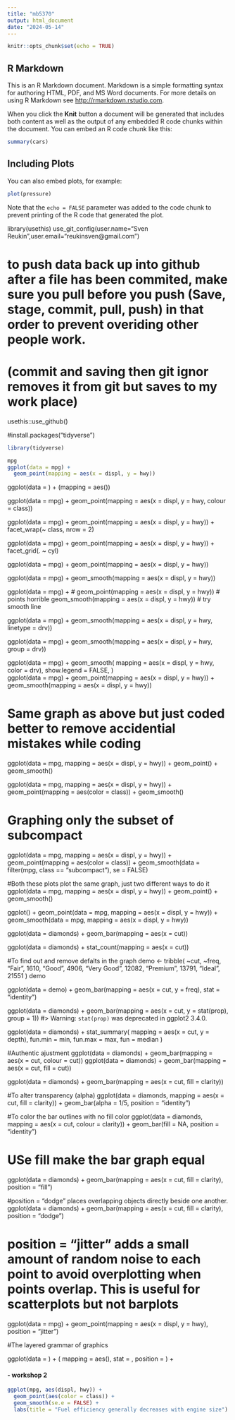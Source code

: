 ```yaml
---
title: "mb5370"
output: html_document
date: "2024-05-14"
---
```


```r
knitr::opts_chunk$set(echo = TRUE)
```

## R Markdown

This is an R Markdown document. Markdown is a simple formatting syntax for authoring HTML, PDF, and MS Word documents. For more details on using R Markdown see <http://rmarkdown.rstudio.com>.

When you click the **Knit** button a document will be generated that includes both content as well as the output of any embedded R code chunks within the document. You can embed an R code chunk like this:

```r
summary(cars)
```

## Including Plots

You can also embed plots, for example:

```r
plot(pressure)
```

Note that the `echo = FALSE` parameter was added to the code chunk to prevent printing of the R code that generated the plot.

library(usethis)
use_git_config(user.name="Sven Reukin",user.email="reukinsven@gmail.com")

# to push data back up into github after a file has been commited, make sure you pull before you push (Save, stage, commit, pull, push) in that order to prevent overiding other people work. 
# (commit and saving then git ignor removes it from git but saves to my work place) 
usethis::use_github()

#install.packages("tidyverse")

```r
library(tidyverse)
```
```r
mpg
ggplot(data = mpg) + 
  geom_point(mapping = aes(x = displ, y = hwy))
```



ggplot(data = <DATA>) + 
  <GEOM_FUNCTION>(mapping = aes(<MAPPINGS>))

ggplot(data = mpg) + geom_point(mapping = aes(x = displ, y = hwy, colour = class))  
 
ggplot(data = mpg) + 
  geom_point(mapping = aes(x = displ, y = hwy)) + 
  facet_wrap(~ class, nrow = 2) 

ggplot(data = mpg) + 
  geom_point(mapping = aes(x = displ, y = hwy)) + 
  facet_grid(. ~ cyl)  

ggplot(data = mpg) + geom_point(mapping = aes(x = displ, y = hwy))  

ggplot(data = mpg) + 
  geom_smooth(mapping = aes(x = displ, y = hwy))  
  
ggplot(data = mpg) + 
#  geom_point(mapping = aes(x = displ, y = hwy)) # points horrible 
  geom_smooth(mapping = aes(x = displ, y = hwy)) # try smooth line

ggplot(data = mpg) + 
  geom_smooth(mapping = aes(x = displ, y = hwy, linetype = drv))  

 ggplot(data = mpg) +
  geom_smooth(mapping = aes(x = displ, y = hwy, group = drv))  

ggplot(data = mpg) +
  geom_smooth(
    mapping = aes(x = displ, y = hwy, color = drv),
    show.legend = FALSE,
  )  
ggplot(data = mpg) + 
  geom_point(mapping = aes(x = displ, y = hwy)) +
  geom_smooth(mapping = aes(x = displ, y = hwy))  
  
# Same graph as above but just coded better to remove accidential mistakes while coding   
ggplot(data = mpg, mapping = aes(x = displ, y = hwy)) + 
  geom_point() + 
  geom_smooth()

ggplot(data = mpg, mapping = aes(x = displ, y = hwy)) + 
  geom_point(mapping = aes(color = class)) + 
  geom_smooth()
 
# Graphing only the subset of subcompact  
ggplot(data = mpg, mapping = aes(x = displ, y = hwy)) + 
  geom_point(mapping = aes(color = class)) + 
  geom_smooth(data = filter(mpg, class == "subcompact"), se = FALSE)  


#Both these plots plot the same graph, just two different ways to do it
ggplot(data = mpg, mapping = aes(x = displ, y = hwy)) + 
  geom_point() + 
  geom_smooth()

ggplot() + 
  geom_point(data = mpg, mapping = aes(x = displ, y = hwy)) + 
  geom_smooth(data = mpg, mapping = aes(x = displ, y = hwy))
  
ggplot(data = diamonds) +  geom_bar(mapping = aes(x = cut))


ggplot(data = diamonds) + stat_count(mapping = aes(x = cut))  

#To find out and remove defalts in the graph 
demo <- tribble(
  ~cut,         ~freq,
  "Fair",       1610,
  "Good",       4906,
  "Very Good",  12082,
  "Premium",    13791,
  "Ideal",      21551
)
demo

ggplot(data = demo) + geom_bar(mapping = aes(x = cut, y = freq), stat = "identity")  

ggplot(data = diamonds) + 
  geom_bar(mapping = aes(x = cut, y = stat(prop), group = 1))
#> Warning: `stat(prop)` was deprecated in ggplot2 3.4.0.  

ggplot(data = diamonds) + 
  stat_summary(
    mapping = aes(x = cut, y = depth),
    fun.min = min,
    fun.max = max,
    fun = median
  )  

#Authentic ajustment 
ggplot(data = diamonds) + 
  geom_bar(mapping = aes(x = cut, colour = cut))
ggplot(data = diamonds) + 
  geom_bar(mapping = aes(x = cut, fill = cut))  

ggplot(data = diamonds) + 
  geom_bar(mapping = aes(x = cut, fill = clarity))
  
#To alter transparency (alpha)
ggplot(data = diamonds, mapping = aes(x = cut, fill = clarity)) + 
  geom_bar(alpha = 1/5, position = "identity")

#To color the bar outlines with no fill color
ggplot(data = diamonds, mapping = aes(x = cut, colour = clarity)) + 
  geom_bar(fill = NA, position = "identity")  

# USe fill make the bar graph equal 
ggplot(data = diamonds) + 
  geom_bar(mapping = aes(x = cut, fill = clarity), position = "fill")  
 
#position = "dodge" places overlapping objects directly beside one another.  
ggplot(data = diamonds) + 
  geom_bar(mapping = aes(x = cut, fill = clarity), position = "dodge")
  
# position = "jitter" adds a small amount of random noise to each point to avoid overplotting when points overlap. This is useful for scatterplots but not barplots
ggplot(data = mpg) + 
  geom_point(mapping = aes(x = displ, y = hwy), position = "jitter")

#The layered grammar of graphics 

ggplot(data = <DATA>) + 
  <GEOM_FUNCTION>(
     mapping = aes(<MAPPINGS>),
     stat = <STAT>, 
     position = <POSITION>
  ) +
  <FACET_FUNCTION> 
  


#### - workshop 2 #### 

```r
ggplot(mpg, aes(displ, hwy)) +
  geom_point(aes(color = class)) +
  geom_smooth(se.e = FALSE) +
  labs(title = "Fuel efficiency generally decreases with engine size")
```




  